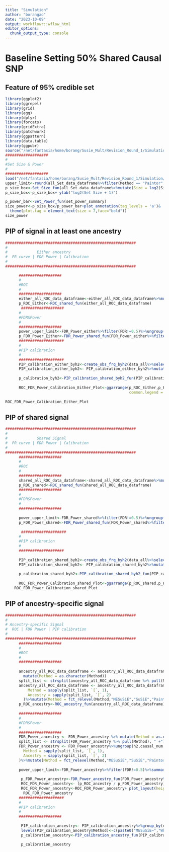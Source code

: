 ```yaml
---
title: "Simulation"
author: "borangao"
date: "2023-10-09"
output: workflowr::wflow_html
editor_options:
  chunk_output_type: console
---
```


# Baseline Setting 50% Shared Causal SNP

## Feature of 95% credible set
```r
library(ggplot2)
library(ggrepel)
library(grid)
library(egg)
library(dplyr)
library(forcats)
library(gridExtra)
library(patchwork)
library(ggpattern)
library(data.table)
library(ggpubr)
source("/net/fantasia/home/borang/Susie_Mult/Revision_Round_1/Simulation/091223/code/Function/utility.R")
###################
#
#Set Size & Power
#
###################
load("/net/fantasia/home/borang/Susie_Mult/Revision_Round_1/Simulation/091223/res_summary/shared_50_baseline.RData")   
upper_limit<-round(all_Set_data_dataframe%>%filter(Method == "Paintor",causal_num=="Num~Causal  == 5 ",h2=="~h^2 == 10^-4")%>%summarise(upper = quantile(Size,0.75))%>%pull(upper))+50
p_size_box<-Set_Size_fun(all_Set_data_dataframe%>%mutate(Size = log2(Size+1)),upper_limit = log2(upper_limit))
p_size_box<-p_size_box+ ylab("log2(Set Size + 1)")

p_power_bar<-Set_Power_fun(set_power_summary)
size_power<-p_size_box/p_power_bar+plot_annotation(tag_levels = 'a')& 
  theme(plot.tag = element_text(size = 7,face="bold"))
size_power
```

## PIP of signal in at least one ancestry
```r
##########################################################
#
#             Either ancestry 
#  PR curve | FDR Power | Calibration
#
##########################################################

      ###################
      #
      #ROC
      #
      ###################
      either_all_ROC_data_dataframe<-either_all_ROC_data_dataframe%>%mutate(Method = fct_relevel(Method,"MESuSiE","SuSiE","Paintor"))
      p_ROC_Either<-ROC_shared_fun(either_all_ROC_data_dataframe)
       ###################
      #
      #FDR&Power
      #
      ###################
      power_upper_limit<-FDR_Power_either%>%filter(FDR!=0.5)%>%ungroup(Method,h2,causal_num)%>%summarise(upper_limit = min(ceiling(max(Power)*10)/10+0.1,1))%>%pull(upper_limit)
      p_FDR_Power_Either<-FDR_Power_shared_fun(FDR_Power_either%>%filter(FDR!=0.5))+ylim(0,power_upper_limit)
      ####################
      #
      #PIP calibration
      #
      ####################
      PIP_calibration_either_byh2<-create_obs_frq_byh2(data_all%>%select(Signal,h2,MESuSiE_Either,SuSiE_Either, Paintor_PIP),c(1,2,3),c("MESuSiE_Either","SuSiE_Either","Paintor_PIP"))
      PIP_calibration_either_byh2<- PIP_calibration_either_byh2%>%mutate(Method = fct_recode(Method, "MESuSiE" = "MESuSiE_Either","SuSiE" = "SuSiE_Either","Paintor" = "Paintor_PIP"))%>%mutate(Method = fct_relevel(Method,"MESuSiE","SuSiE","Paintor"))
      
      p_calibration_byh2<-PIP_calibration_shared_byh2_fun(PIP_calibration_either_byh2)
      
      ROC_FDR_Power_Calibration_Either_Plot<-ggarrange(p_ROC_Either,p_FDR_Power_Either,p_calibration_byh2,nrow = 3,ncol=1,
                                                       common.legend = TRUE, legend="bottom",labels = c("a","b","c"),font.label=list(color="black",size=7))
      
ROC_FDR_Power_Calibration_Either_Plot
```

## PIP of shared signal 
```r
##########################################################
#
#             Shared Signal
#  PR curve | FDR Power | Calibration
#
##########################################################
      ###################
      #
      #ROC
      #
      ###################
      shared_all_ROC_data_dataframe<-shared_all_ROC_data_dataframe%>%mutate(Method = fct_relevel(Method,"MESuSiE","SuSiE","Paintor"))
      p_ROC_shared<-ROC_shared_fun(shared_all_ROC_data_dataframe)
      ###################
      #
      #FDR&Power
      #
      ###################
       
      power_upper_limit<-FDR_Power_shared%>%filter(FDR!=0.5)%>%ungroup(Method,h2,causal_num)%>%summarise(upper_limit = min(ceiling(max(Power)*10)/10+0.1,1))%>%pull(upper_limit)
      p_FDR_Power_shared<-FDR_Power_shared_fun(FDR_Power_shared%>%filter(FDR!=0.5))+ylim(0,power_upper_limit)
      
       ####################
      #
      #PIP calibration
      #
      ####################
      
      PIP_calibration_shared_byh2<-create_obs_frq_byh2(data_all%>%select(Signal,h2,MESuSiE_Shared,SuSiE_Shared, Paintor_PIP),c(3),c("MESuSiE_Shared","SuSiE_Shared","Paintor_PIP"))
      PIP_calibration_shared_byh2<- PIP_calibration_shared_byh2%>%mutate(Method = fct_recode(Method, "MESuSiE" = "MESuSiE_Shared","SuSiE" = "SuSiE_Shared","Paintor" = "Paintor_PIP"))%>%mutate(Method = fct_relevel(Method,"MESuSiE","SuSiE","Paintor"))
      
      p_calibration_shared_byh2<-PIP_calibration_shared_byh2_fun(PIP_calibration_shared_byh2)
      
      ROC_FDR_Power_Calibration_shared_Plot<-ggarrange(p_ROC_shared,p_FDR_Power_shared,p_calibration_shared_byh2,nrow = 3,ncol=1,common.legend = TRUE, legend="bottom",labels = c("a","b","c"),font.label=list(color="black",size=7))
    ROC_FDR_Power_Calibration_shared_Plot 
```

## PIP of ancestry-specific signal
```r
##########################################################
#
# Ancestry-specific Signal 
#  ROC | FDR Power | PIP calibration  
#
##########################################################
      ###################
      #
      #ROC
      #
      ###################
     
      ancestry_all_ROC_data_dataframe <- ancestry_all_ROC_data_dataframe %>% 
        mutate(Method = as.character(Method))
      split_list <- strsplit(ancestry_all_ROC_data_dataframe %>% pull(Method), " +")
      ancestry_all_ROC_data_dataframe <- ancestry_all_ROC_data_dataframe %>%mutate(
          Method = sapply(split_list, `[`, 1),
          Ancestry = sapply(split_list, `[`, 2)
        )%>%mutate(Method = fct_relevel(Method,"MESuSiE","SuSiE","Paintor"),Ancestry = fct_relevel(Ancestry, "WB","BB"))%>%mutate(Ancestry = fct_recode(Ancestry, "White British" = "WB"   , "Black British" = "BB" ))
      p_ROC_ancestry<-ROC_ancestry_fun(ancestry_all_ROC_data_dataframe)
  
      ###################
      #
      #FDR&Power
      #
      ###################
      FDR_Power_ancestry <- FDR_Power_ancestry %>% mutate(Method = as.character(Method))
      split_list <- strsplit(FDR_Power_ancestry %>% pull(Method), " +")
      FDR_Power_ancestry <- FDR_Power_ancestry%>%ungroup(h2,causal_num,Method) %>%mutate(
        Method = sapply(split_list, `[`, 1),
        Ancestry = sapply(split_list, `[`, 2)
      )%>%mutate(Method = fct_relevel(Method,"MESuSiE","SuSiE","Paintor"),Ancestry = fct_relevel(Ancestry, "WB","BB"))%>%mutate(Ancestry = fct_recode(Ancestry, "White British" = "WB"   , "Black British" = "BB" ))
      
      power_upper_limit<-FDR_Power_ancestry%>%filter(FDR!=0.5)%>%summarise(upper_limit = min(ceiling(max(Power)*10)/10+0.1,1))%>%pull(upper_limit)
      
       p_FDR_Power_ancestry<-FDR_Power_ancestry_fun(FDR_Power_ancestry%>%filter(FDR!=0.5))+ylim(0, power_upper_limit)
       ROC_FDR_Power_ancestry<- (p_ROC_ancestry / p_FDR_Power_ancestry) +plot_annotation(tag_levels = 'a')&theme(plot.tag = element_text(size = 7, face = "bold"))
       ROC_FDR_Power_ancestry<-ROC_FDR_Power_ancestry+ plot_layout(heights = c(1, 1))
        ROC_FDR_Power_ancestry
      ####################
      #
      #PIP calibration
      #
      ###################   
         
       PIP_calibration_ancestry<- PIP_calibration_ancestry%>%group_by(causal_num)%>%mutate(Method = fct_recode(Method, "MESuSiE White British" = "MESuSiE~WB", "MESuSiE Black British" = "MESuSiE~BB", "Paintor White British" = "Paintor~WB","Paintor Black British" = "Paintor~BB"))
       levels(PIP_calibration_ancestry$Method)<-c(paste0("MESuSiE~","White~","British"),paste0("MESuSiE~","Black~","British"),paste0("Paintor~","White~","British"),paste0("Paintor~","Black~","British"))
       p_calibration_ancestry<-PIP_calibration_ancestry_fun(PIP_calibration_ancestry)

       p_calibration_ancestry
```

